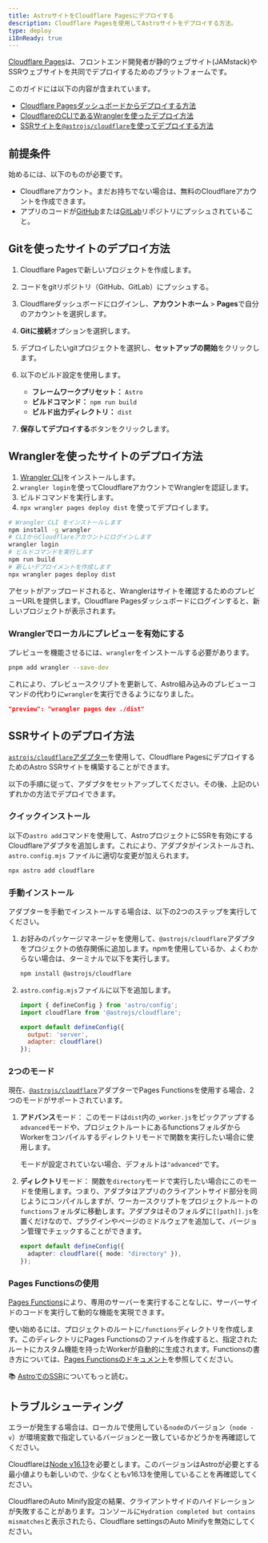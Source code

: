 ```yaml
---
title: AstroサイトをCloudflare Pagesにデプロイする
description: Cloudflare Pagesを使用してAstroサイトをデプロイする方法。
type: deploy
i18nReady: true
---
```


[Cloudflare Pages](https://pages.cloudflare.com/)は、フロントエンド開発者が静的ウェブサイト(JAMstack)やSSRウェブサイトを共同でデプロイするためのプラットフォームです。

このガイドには以下の内容が含まれています。

- [Cloudflare Pagesダッシュボードからデプロイする方法](#gitを使ったサイトのデプロイ方法)
- [CloudflareのCLIであるWranglerを使ったデプロイ方法](#wranglerを使ったサイトのデプロイ方法)
- [SSRサイトを`@astrojs/cloudflare`を使ってデプロイする方法](#ssrサイトのデプロイ方法)

## 前提条件

始めるには、以下のものが必要です。

- Cloudflareアカウント。まだお持ちでない場合は、無料のCloudflareアカウントを作成できます。
- アプリのコードが[GitHub](https://github.com/)または[GitLab](https://about.gitlab.com/)リポジトリにプッシュされていること。

## Gitを使ったサイトのデプロイ方法

1. Cloudflare Pagesで新しいプロジェクトを作成します。
2. コードをgitリポジトリ（GitHub、GitLab）にプッシュする。
3. Cloudflareダッシュボードにログインし、**アカウントホーム** > **Pages**で自分のアカウントを選択します。
4. **Gitに接続**オプションを選択します。
5. デプロイしたいgitプロジェクトを選択し、**セットアップの開始**をクリックします。
6. 以下のビルド設定を使用します。

    - **フレームワークプリセット：** `Astro`
    - **ビルドコマンド：** `npm run build`
    - **ビルド出力ディレクトリ：** `dist`

7. **保存してデプロイする**ボタンをクリックします。

## Wranglerを使ったサイトのデプロイ方法

1. [Wrangler CLI](https://developers.cloudflare.com/workers/wrangler/get-started/)をインストールします。
2. `wrangler login`を使ってCloudflareアカウントでWranglerを認証します。
3. ビルドコマンドを実行します。
4. `npx wrangler pages deploy dist` を使ってデプロイします。

```bash
# Wrangler CLI をインストールします
npm install -g wrangler
# CLIからCloudflareアカウントにログインします
wrangler login
# ビルドコマンドを実行します
npm run build
# 新しいデプロイメントを作成します
npx wrangler pages deploy dist
```

アセットがアップロードされると、Wranglerはサイトを確認するためのプレビューURLを提供します。Cloudflare Pagesダッシュボードにログインすると、新しいプロジェクトが表示されます。

### Wranglerでローカルにプレビューを有効にする

プレビューを機能させるには、`wrangler`をインストールする必要があります。

```bash
pnpm add wrangler --save-dev
```

これにより、プレビュースクリプトを更新して、Astro組み込みのプレビューコマンドの代わりに`wrangler`を実行できるようになりました。


```json title="package.json"
"preview": "wrangler pages dev ./dist"
```

## SSRサイトのデプロイ方法

[`astrojs/cloudflare`アダプター](/ja/guides/integrations-guide/cloudflare/)を使用して、Cloudflare PagesにデプロイするためのAstro SSRサイトを構築することができます。

以下の手順に従って、アダプタをセットアップしてください。その後、上記のいずれかの方法でデプロイできます。

### クイックインストール

以下の`astro add`コマンドを使用して、AstroプロジェクトにSSRを有効にするCloudflareアダプタを追加します。これにより、アダプタがインストールされ、`astro.config.mjs` ファイルに適切な変更が加えられます。

```bash
npx astro add cloudflare
```

### 手動インストール

アダプターを手動でインストールする場合は、以下の2つのステップを実行してください。

1. お好みのパッケージマネージャを使用して、`@astrojs/cloudflare`アダプタをプロジェクトの依存関係に追加します。npmを使用しているか、よくわからない場合は、ターミナルで以下を実行します。

    ```bash
    npm install @astrojs/cloudflare
    ```

2. `astro.config.mjs`ファイルに以下を追加します。

    ```js title="astro.config.mjs" ins={2, 5-6}
    import { defineConfig } from 'astro/config';
    import cloudflare from '@astrojs/cloudflare';

    export default defineConfig({
      output: 'server',
      adapter: cloudflare()
    });
    ```

### 2つのモード

現在、[`@astrojs/cloudflare`](https://github.com/withastro/astro/tree/main/packages/integrations/cloudflare#readme)アダプターでPages Functionsを使用する場合、2つのモードがサポートされています。

1. **アドバンス**モード： このモードは`dist`内の`_worker.js`をピックアップする`advanced`モードや、プロジェクトルートにあるfunctionsフォルダからWorkerをコンパイルするディレクトリモードで関数を実行したい場合に使用します。

    モードが設定されていない場合、デフォルトは`"advanced"`です。

2. **ディレクトリ**モード： 関数を`directory`モードで実行したい場合にこのモードを使用します。つまり、アダプタはアプリのクライアントサイド部分を同じようにコンパイルしますが、ワーカースクリプトをプロジェクトルートの`functions`フォルダに移動します。アダプタはそのフォルダに`[[path]].js`を置くだけなので、プラグインやページのミドルウェアを追加して、バージョン管理でチェックすることができます。

    ```ts title="astro.config.mjs" "directory"
    export default defineConfig({
      adapter: cloudflare({ mode: "directory" }),
    });
    ```
### Pages Functionsの使用

[Pages Functions](https://developers.cloudflare.com/pages/platform/functions/)により、専用のサーバーを実行することなしに、サーバーサイドのコードを実行して動的な機能を実現できます。

使い始めるには、プロジェクトのルートに`/functions`ディレクトリを作成します。このディレクトリにPages Functionsのファイルを作成すると、指定されたルートにカスタム機能を持ったWorkerが自動的に生成されます。Functionsの書き方については、[Pages Functionsのドキュメント](https://developers.cloudflare.com/pages/platform/functions/)を参照してください。

📚 [AstroでのSSR](/ja/guides/server-side-rendering/)についてもっと読む。

## トラブルシューティング

エラーが発生する場合は、ローカルで使用している`node`のバージョン（`node -v`）が環境変数で指定しているバージョンと一致しているかどうかを再確認してください。

Cloudflareは[Node v16.13](https://miniflare.dev/get-started/cli#installation)を必要とします。このバージョンはAstroが必要とする最小値よりも新しいので、少なくともv16.13を使用していることを再確認してください。

CloudflareのAuto Minify設定の結果、クライアントサイドのハイドレーションが失敗することがあります。コンソールに`Hydration completed but contains mismatches`と表示されたら、Cloudflare settingsのAuto Minifyを無効にしてください。
